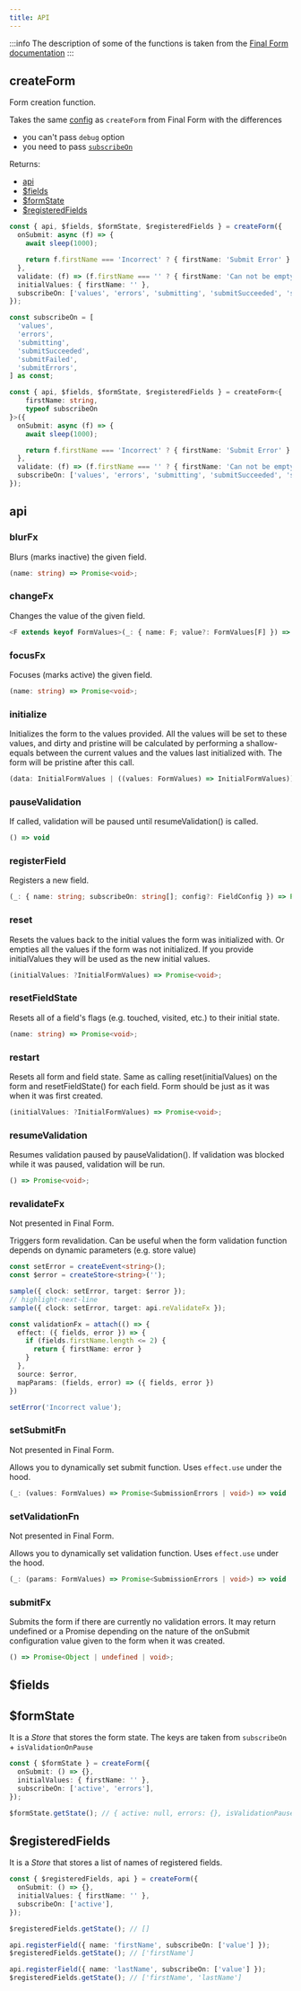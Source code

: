 ```yaml
---
title: API
---
```


:::info
The description of some of the functions is taken from the [Final Form documentation](https://final-form.org/docs/final-form/types/FormAp)
:::

## createForm

Form creation function.

Takes the same [config](https://final-form.org/docs/final-form/types/Config) as `createForm` from Final Form with the differences

- you can't pass `debug` option
- you need to pass [`subscribeOn`](/docs/differences#form--field-subscriptions)

Returns:

- [api](docs/api#api)
- [$fields](docs/api#fields)
- [$formState](docs/api#formstate)
- [$registeredFields](docs/api#registeredfields)

```ts title="With initial values"
const { api, $fields, $formState, $registeredFields } = createForm({
  onSubmit: async (f) => {
    await sleep(1000);

    return f.firstName === 'Incorrect' ? { firstName: 'Submit Error' } : undefined;
  },
  validate: (f) => (f.firstName === '' ? { firstName: 'Can not be empty' } : undefined),
  initialValues: { firstName: '' },
  subscribeOn: ['values', 'errors', 'submitting', 'submitSucceeded', 'submitFailed', 'submitErrors'],
});
```

```ts title="Without initial values"
const subscribeOn = [
  'values',
  'errors',
  'submitting',
  'submitSucceeded',
  'submitFailed',
  'submitErrors',
] as const;

const { api, $fields, $formState, $registeredFields } = createForm<{
    firstName: string,
    typeof subscribeOn
}>({
  onSubmit: async (f) => {
    await sleep(1000);

    return f.firstName === 'Incorrect' ? { firstName: 'Submit Error' } : undefined;
  },
  validate: (f) => (f.firstName === '' ? { firstName: 'Can not be empty' } : undefined),
  subscribeOn: ['values', 'errors', 'submitting', 'submitSucceeded', 'submitFailed', 'submitErrors'],
});
```

## api

### blurFx

Blurs (marks inactive) the given field.

```ts
(name: string) => Promise<void>;
```

### changeFx

Changes the value of the given field.

```ts
<F extends keyof FormValues>(_: { name: F; value?: FormValues[F] }) => Promise<void>;
```

### focusFx

Focuses (marks active) the given field.

```ts
(name: string) => Promise<void>;
```

### initialize

Initializes the form to the values provided. All the values will be set to these values, and dirty and pristine will be calculated by performing a shallow-equals between the current values and the values last initialized with. The form will be pristine after this call.

```ts
(data: InitialFormValues | ((values: FormValues) => InitialFormValues)) => void
```

### pauseValidation

If called, validation will be paused until resumeValidation() is called.

```ts
() => void
```

### registerField

Registers a new field.

```ts
(_: { name: string; subscribeOn: string[]; config?: FieldConfig }) => Promise<Unsubscribe>;
```

### reset

Resets the values back to the initial values the form was initialized with. Or empties all the values if the form was not initialized. If you provide initialValues they will be used as the new initial values.

```ts
(initialValues: ?InitialFormValues) => Promise<void>;
```

### resetFieldState

Resets all of a field's flags (e.g. touched, visited, etc.) to their initial state.

```ts
(name: string) => Promise<void>;
```

### restart

Resets all form and field state. Same as calling reset(initialValues) on the form and resetFieldState() for each field. Form should be just as it was when it was first created.

```ts
(initialValues: ?InitialFormValues) => Promise<void>;
```

### resumeValidation

Resumes validation paused by pauseValidation(). If validation was blocked while it was paused, validation will be run.

```ts
() => Promise<void>;
```

### revalidateFx

Not presented in Final Form.

Triggers form revalidation. Can be useful when the form validation function depends on dynamic parameters (e.g. store value)

```ts
const setError = createEvent<string>();
const $error = createStore<string>('');

sample({ clock: setError, target: $error });
// highlight-next-line
sample({ clock: setError, target: api.reValidateFx });

const validationFx = attach(() => {
  effect: ({ fields, error }) => {
    if (fields.firstName.length <= 2) {
      return { firstName: error }
    }
  },
  source: $error,
  mapParams: (fields, error) => ({ fields, error })
})

setError('Incorrect value');
```

### setSubmitFn

Not presented in Final Form.

Allows you to dynamically set submit function. Uses `effect.use` under the hood.

```ts
(_: (values: FormValues) => Promise<SubmissionErrors | void>) => void
```

### setValidationFn

Not presented in Final Form.

Allows you to dynamically set validation function. Uses `effect.use` under the hood.

```ts
(_: (params: FormValues) => Promise<SubmissionErrors | void>) => void
```

### submitFx

Submits the form if there are currently no validation errors. It may return undefined or a Promise depending on the nature of the onSubmit configuration value given to the form when it was created.

```ts
() => Promise<Object | undefined | void>;
```

## $fields

## $formState

It is a _Store_ that stores the form state. The keys are taken from `subscribeOn` + `isValidationOnPause`

```ts title="Example"
const { $formState } = createForm({
  onSubmit: () => {},
  initialValues: { firstName: '' },
  subscribeOn: ['active', 'errors'],
});

$formState.getState(); // { active: null, errors: {}, isValidationPaused: false }
```

## $registeredFields

It is a _Store_ that stores a list of names of registered fields.

```ts title="Example"
const { $registeredFields, api } = createForm({
  onSubmit: () => {},
  initialValues: { firstName: '' },
  subscribeOn: ['active'],
});

$registeredFields.getState(); // []

api.registerField({ name: 'firstName', subscribeOn: ['value'] });
$registeredFields.getState(); // ['firstName']

api.registerField({ name: 'lastName', subscribeOn: ['value'] });
$registeredFields.getState(); // ['firstName', 'lastName']
```
